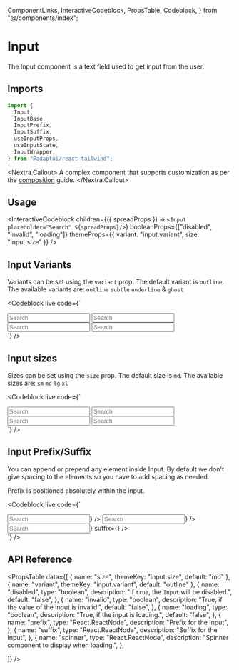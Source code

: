   ComponentLinks,
  InteractiveCodeblock,
  PropsTable,
  Codeblock,
} from "@/components/index";

# Input

The Input component is a text field used to get input from the user.

<ComponentLinks github="input" theme="input" story="forms-input" />

## Imports

```js
import {
  Input,
  InputBase,
  InputPrefix,
  InputSuffix,
  useInputProps,
  useInputState,
  InputWrapper,
} from "@adaptui/react-tailwind";
```

<Nextra.Callout>
  A complex component that supports customization as per the
  [composition](/docs/composition) guide.
</Nextra.Callout>

## Usage

<InteractiveCodeblock
  children={({ spreadProps }) => `<Input placeholder="Search" ${spreadProps}/>`}
  booleanProps={["disabled", "invalid", "loading"]}
  themeProps={{ variant: "input.variant", size: "input.size" }}
/>

## Input Variants

Variants can be set using the `variant` prop. The default variant is `outline`.
The available variants are: `outline` `subtle` `underline` & `ghost`

<Codeblock
  live
  code={`
<div className="inline-flex flex-col space-y-2">
  <Input placeholder="Search" size="md" variant="outline" />
  <Input placeholder="Search" size="md" variant="subtle" />
  <Input placeholder="Search" size="md" variant="underline" />
  <Input placeholder="Search" size="md" variant="ghost" />
</div>
`}
/>

## Input sizes

Sizes can be set using the `size` prop. The default size is `md`. The available
sizes are: `sm` `md` `lg` `xl`

<Codeblock
  live
  code={`
<div className="inline-flex flex-col space-y-2">
  <Input placeholder="Search" size="sm" />
  <Input placeholder="Search" size="md" />
  <Input placeholder="Search" size="lg" />
  <Input placeholder="Search" size="xl" />
</div>
`}
/>

## Input Prefix/Suffix

You can append or prepend any element inside Input. By default we don't give
spacing to the elements so you have to add spacing as needed.

Prefix is positioned absolutely within the input.

<Codeblock
  live
  code={`
<div className="inline-flex flex-col space-y-2">
  <Input placeholder="Search" prefix={<SlotIcon />} />
  <Input placeholder="Search" suffix={<SlotIcon />} />
  <Input placeholder="Search" prefix={<SlotIcon />} suffix={<SlotIcon />} />
</div>
`}
/>

## API Reference

<PropsTable
  data={[
    { name: "size", themeKey: "input.size", default: "md" },
    { name: "variant", themeKey: "input.variant", default: "outline" },
    {
      name: "disabled",
      type: "boolean",
      description: "If `true`, the `Input` will be disabled.",
      default: "false",
    },
    {
      name: "invalid",
      type: "boolean",
      description: "True, if the value of the input is invalid.",
      default: "false",
    },
    {
      name: "loading",
      type: "boolean",
      description: "True, if the input is loading.",
      default: "false",
    },
    {
      name: "prefix",
      type: "React.ReactNode",
      description: "Prefix for the Input",
    },
    {
      name: "suffix",
      type: "React.ReactNode",
      description: "Suffix for the Input",
    },
    {
      name: "spinner",
      type: "React.ReactNode",
      description: "Spinner component to display when loading.",
    },

]} />
